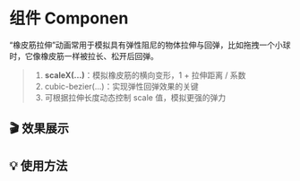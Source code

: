 
# 组件 Componen

“橡皮筋拉伸”动画常用于模拟具有弹性阻尼的物体拉伸与回弹，比如拖拽一个小球时，它像橡皮筋一样被拉长、松开后回弹。

> 1.  **scaleX(...)**：模拟橡皮筋的横向变形，1 + 拉伸距离 / 系数
> 2.  cubic-bezier(...)：实现弹性回弹效果的关键
> 3.  可根据拉伸长度动态控制 scale 值，模拟更强的弹力

## 🎬 效果展示

<RubberBall />

## 💡 使用方法
